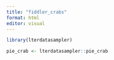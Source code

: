 ```yaml
---
title: "fiddler_crabs"
format: html
editor: visual
---
```


```r

library(lterdatasampler)

pie_crab <- lterdatasampler::pie_crab

```

